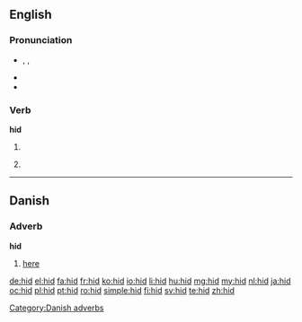 {{also|HID|híd|hið}}

==English==

===Pronunciation===
* {{enPR|hĭd}}, {{IPA|/hɪd/}}, {{X-SAMPA|/hId/}}
* {{audio|en-us-hid.ogg|Audio (US)}}
* {{rhymes|ɪd}}

===Verb===
'''hid'''

# {{simple past of|hide}}
# {{context|archaic|lang=en}} {{past participle of|hide}}

----

==Danish==

===Adverb===
'''hid'''

# [[here]]

[[Category:Danish adverbs]]

[[de:hid]]
[[el:hid]]
[[fa:hid]]
[[fr:hid]]
[[ko:hid]]
[[io:hid]]
[[li:hid]]
[[hu:hid]]
[[mg:hid]]
[[my:hid]]
[[nl:hid]]
[[ja:hid]]
[[oc:hid]]
[[pl:hid]]
[[pt:hid]]
[[ro:hid]]
[[simple:hid]]
[[fi:hid]]
[[sv:hid]]
[[te:hid]]
[[zh:hid]]